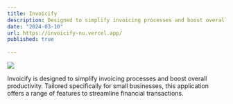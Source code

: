 ```yaml
---
title: Invoicify
description: Designed to simplify invoicing processes and boost overall productivity. Tailored specifically for small businesses, this application offers a range of features to streamline financial transactions.
date: "2024-03-10"
url: https://invoicify-nu.vercel.app/
published: true
  
---
```



[![](/planetfall.png)](https://invoicify-nu.vercel.app/)

Invoicify is designed to simplify invoicing processes and boost overall productivity. Tailored specifically for small businesses, this application offers a range of features to streamline financial transactions.

